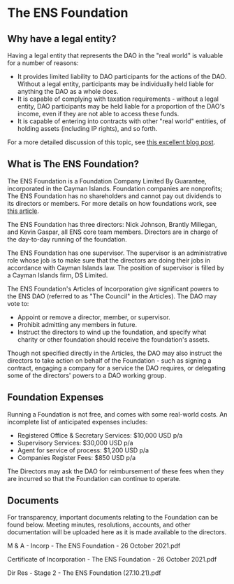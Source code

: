 
# The ENS Foundation

## Why have a legal entity?

Having a legal entity that represents the DAO in the "real world" is valuable for a number of reasons:

* It provides limited liability to DAO participants for the actions of the DAO. Without a legal entity, participants may be individually held liable for anything the DAO as a whole does.
* It is capable of complying with taxation requirements - without a legal entity, DAO participants may be held liable for a proportion of the DAO's income, even if they are not able to access these funds.
* It is capable of entering into contracts with other "real world" entities, of holding assets (including IP rights), and so forth.

For a more detailed discussion of this topic, see [this excellent blog post](https://mirror.xyz/0x954888B7a5C6736F4955dF18B556D8328FD02f61/5K9llACK4tzu5WHL68CM3bBsmSleL\_XxJ2kRGYnwp7A).

## What is The ENS Foundation?

The ENS Foundation is a Foundation Company Limited By Guarantee, incorporated in the Cayman Islands. Foundation companies are nonprofits; The ENS Foundation has no shareholders and cannot pay out dividends to its directors or members. For more details on how foundations work, see [this article](https://www.careyolsen.com/briefings/overview-cayman-islands-foundation-companies).

The ENS Foundation has three directors: Nick Johnson, Brantly Millegan, and Kevin Gaspar, all ENS core team members. Directors are in charge of the day-to-day running of the foundation.

The ENS Foundation has one supervisor. The supervisor is an administrative role whose job is to make sure that the directors are doing their jobs in accordance with Cayman Islands law. The position of supervisor is filled by a Cayman Islands firm, DS Limited.

The ENS Foundation's Articles of Incorporation give significant powers to the ENS DAO (referred to as "The Council" in the Articles). The DAO may vote to:

* Appoint or remove a director, member, or supervisor.
* Prohibit admitting any members in future.
* Instruct the directors to wind up the foundation, and specify what charity or other foundation should receive the foundation's assets.

Though not specified directly in the Articles, the DAO may also instruct the directors to take action on behalf of the Foundation - such as signing a contract, engaging a company for a service the DAO requires, or delegating some of the directors' powers to a DAO working group.

## Foundation Expenses

Running a Foundation is not free, and comes with some real-world costs. An incomplete list of anticipated expenses includes:

* Registered Office & Secretary Services: $10,000 USD p/a
* Supervisory Services: $30,000 USD p/a
* Agent for service of process: $1,200 USD p/a
* Companies Register Fees: $850 USD p/a

The Directors may ask the DAO for reimbursement of these fees when they are incurred so that the Foundation can continue to operate.

## Documents

For transparency, important documents relating to the Foundation can be found below. Meeting minutes, resolutions, accounts, and other documentation will be uploaded here as it is made available to the directors.

<Note>M & A - Incorp - The ENS Foundation - 26 October 2021.pdf</Note>

<Note>Certificate of Incorporation - The ENS Foundation - 26 October 2021.pdf</Note>

<Note>Dir Res - Stage 2 - The ENS Foundation (27.10.21).pdf</Note>
